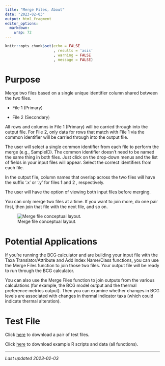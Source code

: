 ```yaml
---
title: "Merge Files, About"
date: "2023-02-03"
output: html_fragment
editor_options: 
  markdown: 
    wrap: 72
---
```


```r
knitr::opts_chunk$set(echo = FALSE
                      , results = 'asis'
                      , warning = FALSE
                      , message = FALSE)
```

# Purpose

Merge two files based on a single unique identifier column shared
between the two files.

-   File 1 (Primary)

-   File 2 (Secondary)

All rows and columns in File 1 (Primary) will be carried through into
the output file. For File 2, only data for rows that match with File 1
via the common identifier will be carried through into the output file.

The user will select a single common identifier from each file to
perform the merge (e.g., SampleID). The common identifier doesn't need
to be named the same thing in both files. Just click on the drop-down
menus and the list of fields in your input files will appear. Select the
correct identifiers from each file.

In the output file, column names that overlap across the two files will
have the suffix '.x' or '.y' for files 1 and 2 , respectively.

The user will have the option of viewing both input files before
merging.

You can only merge two files at a time. If you want to join more, do one
pair first, then join that file with the next file, and so on.

![Merge file conceptual
layout.](images\FileBuilder_MergeFiles_About_Fig1.jpg)

# Potential Applications

If you're running the BCG calculator and are building your input file
with the Taxa Translator/Attribute and Add Index Name/Class functions,
you can use the Merge Files function to join those two files. Your
output file will be ready to run through the BCG calculator.

You can also use the Merge Files function to join outputs from the
various calculations (for example, the BCG model output and the thermal
preference metrics output). Then you can examine whether changes in BCG
levels are associated with changes in thermal indicator taxa (which
could indicate thermal alteration).

# Test File

Click [here](links/Test1_FileBuilder_MergeFiles.zip) to download a pair
of test files.

Click [here](links/examples_all.zip) to download example R scripts and
data (all functions).

------------------------------------------------------------------------

*Last updated 2023-02-03*
